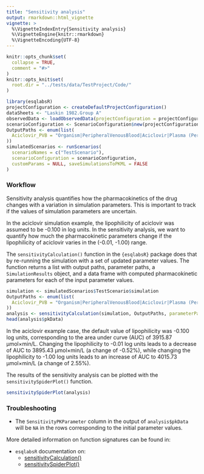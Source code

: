 ```yaml
---
title: "Sensitivity analysis"
output: rmarkdown::html_vignette
vignette: >
  %\VignetteIndexEntry{Sensitivity analysis}
  %\VignetteEngine{knitr::rmarkdown}
  %\VignetteEncoding{UTF-8}
---
```


```r
knitr::opts_chunk$set(
  collapse = TRUE,
  comment = "#>"
)
knitr::opts_knit$set(
  root.dir = "../tests/data/TestProject/Code/"
)
```

```r
library(esqlabsR)
projectConfiguration <- createDefaultProjectConfiguration()
dataSheets <- "Laskin 1982.Group A"
observedData <- loadObservedData(projectConfiguration = projectConfiguration, sheets = dataSheets)
scenarioConfiguration <- ScenarioConfiguration$new(projectConfiguration)
OutputPaths <- enum(list(
  Aciclovir_PVB = "Organism|PeripheralVenousBlood|Aciclovir|Plasma (Peripheral Venous Blood)"
))
simulatedScenarios <- runScenarios(
  scenarioNames = c("TestScenario"),
  scenarioConfiguration = scenarioConfiguration,
  customParams = NULL, saveSimulationsToPKML = FALSE
)
```

### Workflow

Sensitivity analysis quantifies how the pharmacokinetics of the drug changes with a variation in simulation parameters. This is important to track if the values of simulation parameters are uncertain.

In the aciclovir simulation example, the lipophilicity of aciclovir was assumed to be -0.100 in log units. In the sensitivity analysis, we want to quantify how much the pharmacokinetic parameters change if the lipophilicity of aciclovir varies in the (-0.01, -1.00) range.

The `sensitivityCalculation()` function in the `{esqlabsR}` package does that by re-running the simulation with a set of updated parameter values. The function returns a list with output paths, parameter paths, a `SimulationResults` object, and a data frame with computed pharmacokinetic parameters for each of the input parameter values.

```r
simulation <- simulatedScenarios$TestScenario$simulation
OutputPaths <- enum(list(
  Aciclovir_PVB = "Organism|PeripheralVenousBlood|Aciclovir|Plasma (Peripheral Venous Blood)"
))
analysis <- sensitivityCalculation(simulation, OutputPaths, parameterPaths = "Aciclovir|Lipophilicity")
head(analysis$pkData)
```

In the aciclovir example case, the default value of lipophilicity was -0.100 log units, corresponding to the area under curve (AUC) of 3915.87 µmol×min/L. Changing the lipophilicity to -0.01 log units leads to a decrease of AUC to 3895.43 µmol×min/L (a change of -0.52%), while changing the lipophilicity to -1.00 log units leads to an increase of AUC to 4015.73 µmol×min/L (a change of 2.55%).

The results of the sensitivity analysis can be plotted with the `sensitivitySpiderPlot()` function.

```r
sensitivitySpiderPlot(analysis)
```

### Troubleshooting

* The `SensitivityPKParameter` column in the output of `analysis$pkData` will be `NA` in the rows corresponding to the initial parameter values.

More detailed information on function signatures can be found in:

* `esqlabsR` documentation on:
    * [sensitivityCalculation()](https://esqlabs.github.io/esqlabsR/reference/sensitivityCalculation.html)
    * [sensitivitySpiderPlot()](https://esqlabs.github.io/esqlabsR/reference/sensitivitySpiderPlot.html)
